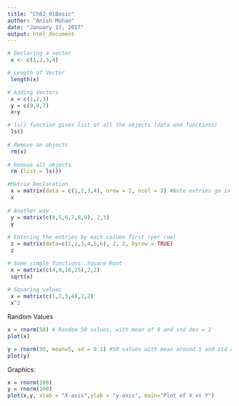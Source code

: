 ```yaml
---
title: "Ch02_01Basic"
author: "Anish Mohan"
date: "January 17, 2017"
output: html_document
---
```



```r
# Declaring a vector
 x <- c(1,2,3,4)

# Length of Vector
 length(x)

# Adding Vectors
 x = c(1,2,3)
 y = c(9,8,7)
 x+y
```

```r
# ls() function gives list of all the objects (data and functions)
 ls()
 
# Remove an objects
 rm(x)
 
# Remove all objects
 rm (list = ls())
```


```r
#Matrix Declaration
 x = matrix(data = c(1,2,3,4), nrow = 2, ncol = 2) #Note entries go in each row for the same column first
 x
 
# Another way
 y = matrix(c(4,5,6,7,8,9), 2,3)
 y
 
# Entering the entries by each column first (per row)
 z = matrix(data=c(1,2,3,4,5,6), 2, 2, byrow = TRUE)
 z
```

```r
# Some simple functions: Square Root
 x = matrix(c(4,9,16,25),2,2)
 sqrt(x)
 
# Squaring values
 x = matrix(c(1,2,3,4),2,2)
 x^2
```


Random Values

```r
x = rnorm(50) # Random 50 values, with mean of 0 and std dev = 1
plot(x)

y = rnorm(50, mean=5, sd = 0.1) #50 values with mean around 5 and std dev = 0.1
plot(y)
```

Graphics:

```r
x = rnorm(100)
y = rnorm(100)
plot(x,y, xlab = "X-axis",ylab = "y-axis", main="Plot of X vs Y")

```
